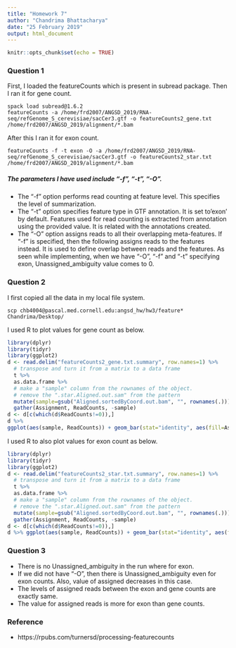 ```yaml
---
title: "Homework 7"
author: "Chandrima Bhattacharya"
date: "25 February 2019"
output: html_document
---
```


```r
knitr::opts_chunk$set(echo = TRUE)
```

### Question 1

First, I loaded the featureCounts which is present in subread package. Then I ran it for gene count.

```featureCountGene
spack load subread@1.6.2
featureCounts -a /home/frd2007/ANGSD_2019/RNA-seq/refGenome_S_cerevisiae/sacCer3.gtf -o featureCounts2_gene.txt /home/frd2007/ANGSD_2019/alignment/*.bam
```

After this I ran it for exon count.

```featureCountExon
featureCounts -f -t exon -O -a /home/frd2007/ANGSD_2019/RNA-seq/refGenome_S_cerevisiae/sacCer3.gtf -o featureCounts2_star.txt /home/frd2007/ANGSD_2019/alignment/*.bam
```

##### The parameters I have used include "-f", "-t", "-O". 
* The "-f" option performs read counting at feature level. This specifies the level of summarization.
* The "-t" option specifies feature type in GTF annotation. It is set to'exon' by default. Features used for read counting is extracted from annotation using the provided value. It is related with the annotations created. 
* The "-O" option assigns reads to all their overlapping meta-features. If "-f" is specified, then the following assigns reads to the features instead. It is used to define overlap between reads and the features. As seen while implementing, when we have "-O", "-f" and "-t" specifying exon, Unassigned_ambiguity value comes to 0.


### Question 2

I first copied all the data in my local file system.

```copySummaryFile
scp chb4004@pascal.med.cornell.edu:angsd_hw/hw3/feature* Chandrima/Desktop/
```

I used R to plot values for gene count as below.

```r
library(dplyr)
library(tidyr)
library(ggplot2)
d <- read.delim("featureCounts2_gene.txt.summary", row.names=1) %>%
  # transpose and turn it from a matrix to a data frame
  t %>%
  as.data.frame %>%
  # make a "sample" column from the rownames of the object.
  # remove the ".star.Aligned.out.sam" from the pattern
  mutate(sample=gsub("Aligned.sortedByCoord.out.bam", "", rownames(.))) %>%
  gather(Assignment, ReadCounts, -sample)
d <- d[c(which(d$ReadCounts!=0)),]
d %>% 
ggplot(aes(sample, ReadCounts)) + geom_bar(stat="identity", aes(fill=Assignment), position="dodge") + scale_fill_manual(values = c("aquamarine", "pink", "yellow")) + coord_flip()


```

I used R to also plot values for exon count as below.

```r
library(dplyr)
library(tidyr)
library(ggplot2)
d <- read.delim("featureCounts2_star.txt.summary", row.names=1) %>%
  # transpose and turn it from a matrix to a data frame
  t %>%
  as.data.frame %>%
  # make a "sample" column from the rownames of the object.
  # remove the ".star.Aligned.out.sam" from the pattern
  mutate(sample=gsub("Aligned.sortedByCoord.out.bam", "", rownames(.))) %>%
  gather(Assignment, ReadCounts, -sample)
d <- d[c(which(d$ReadCounts!=0)),]
d %>% ggplot(aes(sample, ReadCounts)) + geom_bar(stat="identity", aes(fill=Assignment), position="dodge") + scale_fill_manual(values = c("aquamarine", "pink")) + coord_flip()


```

### Question 3

* There is no Unassigned_ambiguity in the run where for exon. 
* If we did not have "-O", then there is Unassigned_ambiguity even for exon counts. Also, value of assigned decreases in this case. 
* The levels of assigned reads between the exon and gene counts are exactly same. 
* The value for assigned reads is more for exon than gene counts. 

### Reference

* https://rpubs.com/turnersd/processing-featurecounts
